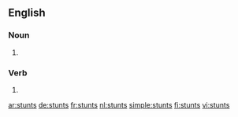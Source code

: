 {{also|Stunts}}
==English==

===Noun===
{{head|en|noun plural form}}

# {{plural of|stunt|lang=en}}

===Verb===
{{head|en|verb form}}

# {{en-third-person singular of|stunt}}

[[ar:stunts]]
[[de:stunts]]
[[fr:stunts]]
[[nl:stunts]]
[[simple:stunts]]
[[fi:stunts]]
[[vi:stunts]]